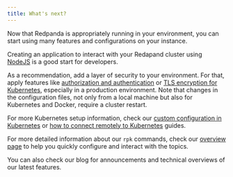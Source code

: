 ```yaml
---
title: What's next?
---
```


Now that Redpanda is appropriately running in your environment, you can start using many features and configurations on your instance.

Creating an application to interact with your Redapand cluster using [NodeJS](/docs/development/guide-nodejs) is a good start for developers.

As a recommendation, add a layer of security to your environment. For that, apply features like [authorization and authentication](/docs/security/acls) or [TLS encryption for Kubernetes](/docs/security/tls-kubernetes), especially in a production environment. Note that changes in the configuration files, not only from a local machine but also for Kubernetes and Docker, require a cluster restart.

For more Kubernetes setup information, check our [custom configuration in Kubernetes](/docs/deployment/kubernetes-additional-config) or [how to connect remotely to Kubernetes](/docs/deployment/kubernetes-external-connect) guides.

For more detailed information about our `rpk` commands, check our [overview page](/docs/reference/rpk-commands) to help you quickly configure and interact with the topics.

You can also check our blog for announcements and technical overviews of our latest features.
